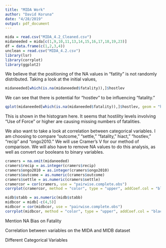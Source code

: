 ```yaml
---
title: "MIDA Work"
author: "David Koruna"
date: "4/28/2019"
output: pdf_document
---
```


```r
mida = read.csv("MIDA_4.2_Cleaned.csv")
midaneeded = mida[c(1,9,10,11,13,14,15,16,17,18,19,23)]
df = data.frame(c(1,2,3,4))
unclean = read.csv("MIDA_4.2.csv")
library(lsr)
library(corrplot)
library(ggplot2)
```


We believe that the positioning of the NA values in "fatlity" is not randomly distributed. Taking a look at the initial values,
```r
midaneeded[which(is.na(midaneeded$fatality)),]$hostlev
```

We can see that there is potential for "hostlev" to be influencing "fatality."

```r
qplot(midaneeded[which(is.na(midaneeded$fatality)),]$hostlev, geom = "histogram", binwidth = .5, xlab = "NA Fatality Hostility Levels")

```
This is shown in the histogram here. It seems that hostility levels involving "Use of Force" or higher are causing missing numbers of fatalities. 

We also want to take a look at correlation between categorical variables. I am choosing to compare "outcome," "settle," "fatality," hiact," "hostlev," "recip" and "ongo2010." We will use Cramer's V for our method of comparison. We will also have to remove NA values to do this analysis, as well as convert our booleans to binary variables.

```r
cramers = na.omit(midaneeded)
cramers$recip = as.integer(cramers$recip)
cramers$ongo2010 = as.integer(cramers$ongo2010)
cramers$outcome = as.numeric(cramers$outcome)
cramers$settle = as.numeric(cramers$settle)
cramercor = cor(cramers, use = "pairwise.complete.obs")
corrplot(cramercor, method = "color", type = "upper", addCoef.col = "black")
```

```r
midb$stabb = as.numeric(midb$stabb)
midbcor = midb[-c(4,5)]
midbcor = cor(midbcor, use = "pairwise.complete.obs")
corrplot(midbcor, method = "color", type = "upper", addCoef.col = "black")
```

Mention NA Bias on Fatality

Correlation between variables on the MIDA and MIDB dataset

Different Categorical Variables

